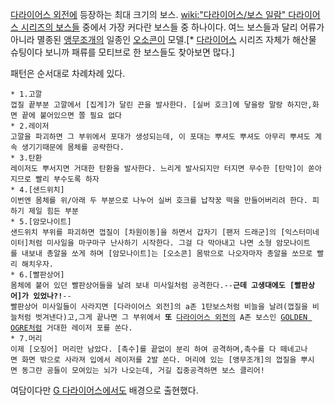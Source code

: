 {{{#!html
<img src="http://cfile10.uf.tistory.com/image/114971594D8B50F41556C0" width=540>
}}}

[[다라이어스 외전]]에 등장하는 최대 크기의 보스.
[[wiki:"다라이어스/보스 일람" 다라이어스 시리즈의 보스들]] 중에서 가장 커다란 보스들 중 하나이다.
여느 보스들과 달리 어류가 아니라 멸종된 [[앵무조개]]의 일종인 [[오소콘]]이 모델.[* [[다라이어스]] 시리즈 자체가 해산물 슈팅이다 보니까 패류를 모티브로 한 보스들도 찾아보면 많다.]

패턴은 순서대로 차례차례 있다.

 * 1.고깔
 껍질 끝부분 고깔에서 [집게]가 달린 끈을 발사한다. [실버 호크]에 닿을랑 말랑 하지만,화면 끝에 붙어있으면 쫄 필요 없다
 * 2.레이저
 고깔을 파괴하면 그 부위에서 포대가 생성되는데, 이 포대는 뿌셔도 뿌셔도 아무리 뿌셔도 계속 생기기때문에 몸체를 공략한다.
 * 3.탄환
 레이저도 뿌서지면 거대한 탄환을 발사한다. 느리게 발사되지만 터지면 무수한 [탄막]이 쏟아지므로 빨리 부수도록 하자
 * 4.[샌드위치]
 이번엔 몸체를 위/아래 두 부분으로 나누어 실버 호크를 납작꿍 떡을 만들어버리려 한다. 피하기 제일 힘든 부분
 * 5.[암모나이트]
 샌드위치 부위를 파괴하면 껍질이 [차원이동]을 하면서 갑자기 [팬저 드래군]의 [익스터미네이터]처럼 미사일을 마구마구 난사하기 시작한다. 그걸 다 막아내고 나면 소형 암모나이트를 내보내 총알을 쏘게 하며 [암모나이트]는 [오소콘] 몸밖으로 나오자마자 총알을 쏘므로 빨리 해치우자.
 * 6.[빨판상어]
 몸체에 붙어 있던 빨판상어들을 날려 보내 미사일처럼 공격한다.--'''근데 고생대에도 [빨판상어]가 있었나?!'''--
 빨판상어 미사일들이 사라지면 [다라이어스 외전]의 a존 1탄보스처럼 비늘을 날려(껍질을 비늘처럼 벗겨낸다)고,그게 끝나면 그 부위에서 '''또''' [[다라이어스 외전]]의 A존 보스인 [[GOLDEN OGRE]]처럼 거대한 레이저 포를 쏜다.
 * 7.머리
 이제 [오징어] 머리만 남았다. [촉수]를 끝없이 분리 하여 공격하며,촉수를 다 떼네고나면 화면 밖으로 사라져 입에서 레이저를 2발 쏜다. 머리에 있는 [앵무조개]의 껍질을 뿌시면 동그란 공들이 모여있는 뇌가 나오는데, 거길 집중공격하면 보스 클리어!

여담이다만 [[G 다라이어스]]에서도 배경으로 출현했다.

{{{#!html
<img src="http://cfile10.uf.tistory.com/image/2047E7594D8B50F31A5CB5" width=540>
}}}
